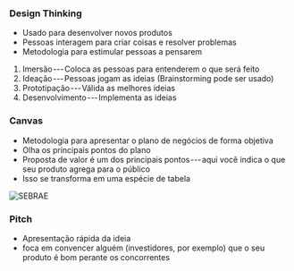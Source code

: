 






### Design Thinking

-   Usado para desenvolver novos produtos
-   Pessoas interagem para criar coisas e resolver problemas
-   Metodologia para estimular pessoas a pensarem

1.  Imersão --- Coloca as pessoas para entenderem o que será feito
2.  Ideação --- Pessoas jogam as ideias (Brainstorming pode ser usado)
3.  Prototipação --- Válida as melhores ideias
4.  Desenvolvimento --- Implementa as ideias








### Canvas

-   Metodologia para apresentar o plano de negócios de forma objetiva
-   Olha os principais pontos do plano
-   Proposta de valor é um dos principais pontos --- aqui você indica o
    que seu produto agrega para o público
-   Isso se transforma em uma espécie de tabela

![[SEBRAE](https://digital.sebraers.com.br/blog/estrategia/business-model-canvas-como-construir-seu-modelo-de-negocio/)](image_219.png)








### Pitch

-   Apresentação rápida da ideia
-   foca em convencer alguém (investidores, por exemplo) que o seu
    produto é bom perante os concorrentes


